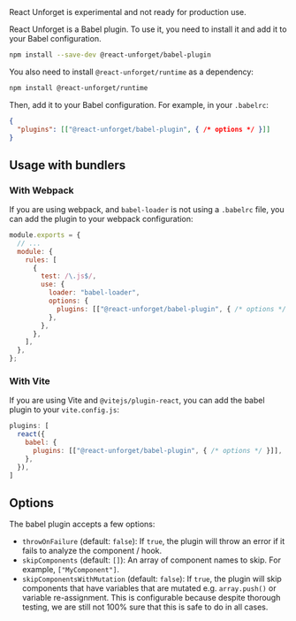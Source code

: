 
<Callout type="warning" emoji="⚠️">
  React Unforget is experimental and not ready for production use.
</Callout>

React Unforget is a Babel plugin. To use it, you need to install it and add it to your Babel configuration.

```sh npm2yarn
npm install --save-dev @react-unforget/babel-plugin
```

You also need to install `@react-unforget/runtime` as a dependency:

```sh npm2yarn
npm install @react-unforget/runtime
```

Then, add it to your Babel configuration. For example, in your `.babelrc`:

```json
{
  "plugins": [["@react-unforget/babel-plugin", { /* options */ }]]
}
```

## Usage with bundlers

### With Webpack

If you are using webpack, and `babel-loader` is not using a `.babelrc` file, you can add the plugin to your webpack configuration:

```js
module.exports = {
  // ...
  module: {
    rules: [
      {
        test: /\.js$/,
        use: {
          loader: "babel-loader",
          options: {
            plugins: [["@react-unforget/babel-plugin", { /* options */ }]],
          },
        },
      },
    ],
  },
};
```

### With Vite

If you are using Vite and `@vitejs/plugin-react`, you can add the babel plugin to your `vite.config.js`:

```js
plugins: [
  react({
    babel: {
      plugins: [["@react-unforget/babel-plugin", { /* options */ }]],
    },
  }),
]
```

## Options

The babel plugin accepts a few options:

- `throwOnFailure` (default: `false`): If `true`, the plugin will throw an error if it fails to analyze the component / hook.
- `skipComponents` (default: `[]`): An array of component names to skip. For example, `["MyComponent"]`.
- `skipComponentsWithMutation` (default: `false`): If `true`, the plugin will skip components that have variables that are mutated e.g. `array.push()` or variable re-assignment. This is configurable because despite thorough testing, we are still not 100% sure that this is safe to do in all cases.
